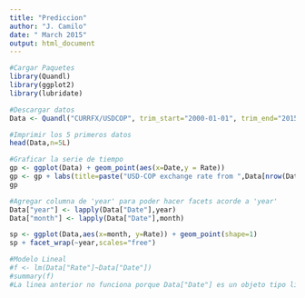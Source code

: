 ```yaml
---
title: "Prediccion"
author: "J. Camilo"
date: " March 2015"
output: html_document
---
```



```r
#Cargar Paquetes
library(Quandl)
library(ggplot2)
library(lubridate)
```

```r
#Descargar datos
Data <- Quandl("CURRFX/USDCOP", trim_start="2000-01-01", trim_end="2015-02-23")
```

```r
#Imprimir los 5 primeros datos
head(Data,n=5L)
```


```r
#Graficar la serie de tiempo
gp <- ggplot(Data) + geom_point(aes(x=Date,y = Rate))
gp <- gp + labs(title=paste("USD-COP exchange rate from ",Data[nrow(Data),1]," to ",Data[1,1]))
gp
```

```r
#Agregar columna de 'year' para poder hacer facets acorde a 'year'
Data["year"] <- lapply(Data["Date"],year)
Data["month"] <- lapply(Data["Date"],month)

sp <- ggplot(Data,aes(x=month, y=Rate)) + geom_point(shape=1)
sp + facet_wrap(~year,scales="free")
```

```r
#Modelo Lineal
#f <- lm(Data["Rate"]~Data["Date"])
#summary(f)
#La linea anterior no funciona porque Data["Date"] es un objeto tipo lista no compatible con la funcion lm()
```